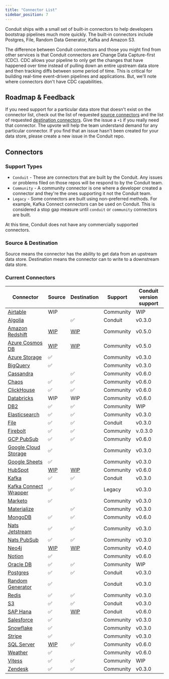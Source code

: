 ```yaml
---
title: "Connector List"
sidebar_position: 7
---
```


Conduit ships with a small set of built-in connectors to help developers bootstrap pipelines much more quickly. The built-in connectors include Postgres, File, Random Data
Generator, Kafka and Amazon S3.

The difference between Conduit connectors and those you might find from other services is that Conduit connectors are
Change Data Capture-first (CDC). CDC allows your pipeline to only get the changes that have happened over time instead
of pulling down an entire upstream data store and then tracking diffs between some period of time. This is critical for
building real-time event-driven pipelines and applications. But, we'll note where connectors don't have CDC capabilities.

## Roadmap & Feedback

If you need support for a particular data store that doesn't exist on the connector list, check out the list of
requested [source connectors](https://github.com/ConduitIO/conduit/issues?q=is%3Aissue+label%3Aconnector%3Asource+is%3Aopen)
and the list of requested [destination connectors](https://github.com/ConduitIO/conduit/issues?q=is%3Aissue+label%3Aconnector%3Adestination+is%3Aopen).
Give the issue a `+1` if you really need that connector. The upvote will help the team understand demand for any
particular connector. If you find that an issue hasn't been created for your data store, please create a new issue in
the Conduit repo.

## Connectors

### Support Types

- `Conduit` - These are connectors that are built by the Conduit. Any issues or problems filed on those repos will be
  respond to by the Conduit team.
- `Community` - A community connector is one where a developer created a connector and they're the ones supporting it
  not the Conduit team.
- `Legacy` - Some connectors are built using non-preferred methods. For example, Kafka Connect connectors can be used
  on Conduit. This is considered a stop gap measure until `conduit` or `community` connectors are built.

At this time, Conduit does not have any commercially supported connectors.

### Source & Destination

Source means the connector has the ability to get data from an upstream data store. Destination means the connector can
to write to a downstream data store.

### Current Connectors

| Connector | Source | Destination | Support | Conduit version support |
|-----------|-------|----|-------------|-------------|
| [Airtable](https://github.com/conduitio-labs/conduit-connector-airtable) |WIP| | Community | WIP |
| [Algolia](https://github.com/conduitio-labs/conduit-connector-algolia) | |✅ | Conduit | v0.3.0 |
| [Amazon Redshift](https://github.com/conduitio-labs/conduit-connector-redshift) | [WIP](https://github.com/conduitio-labs/conduit-connector-redshift/pull/18) | [WIP](https://github.com/conduitio-labs/conduit-connector-redshift/pull/17) | Community | v0.5.0 |
| [Azure Cosmos DB](https://github.com/conduitio-labs/conduit-connector-cosmos-nosql) |[WIP](https://github.com/conduitio-labs/conduit-connector-cosmos-nosql/tree/source) | [WIP](https://github.com/conduitio-labs/conduit-connector-cosmos-nosql/tree/destination) | Community | v0.5.0|
| [Azure Storage](https://github.com/conduitio-labs/conduit-connector-azure-storage) |✅ | | Community | v0.3.0|
| [BigQuery](https://github.com/conduitio-labs/conduit-connector-bigquery) |✅ | | Community | v0.3.0|
| [Cassandra](https://github.com/conduitio-labs/conduit-connector-cassandra) ||✅| Community| v0.6.0|
| [Chaos](https://github.com/conduitio-labs/conduit-connector-chaos) |✅|✅| Community| v0.6.0|
| [ClickHouse](https://github.com/conduitio-labs/conduit-connector-clickhouse) |✅|✅| Community| v0.6.0|
| [Databricks](https://github.com/conduitio-labs/conduit-connector-databricks) |WIP|WIP| Community| v0.6.0|
| [DB2](https://github.com/conduitio-labs/conduit-connector-db2) |✅|✅| Community |WIP|
| [Elasticsearch](https://github.com/conduitio-labs/conduit-connector-elasticsearch) |✅ |✅ | Community |v0.3.0|
| [File](https://github.com/ConduitIO/conduit-connector-file) |✅ |✅ | Conduit |v0.3.0|
| [Firebolt](https://github.com/conduitio-labs/conduit-connector-firebolt) |✅ |✅| Community | v.0.3.0 |
| [GCP PubSub](https://github.com/conduitio-labs/conduit-connector-gcp-pubsub) |✅ |✅| Community | v0.6.0 |
| [Google Cloud Storage](https://github.com/conduitio-labs/conduit-connector-google-cloudstorage) |✅ | | Community | v0.3.0|
| [Google Sheets](https://github.com/conduitio-labs/conduit-connector-google-sheets) |✅ | | Community | v0.3.0|
| [HubSpot](https://github.com/conduitio-labs/conduit-connector-hubspot) | [WIP](https://github.com/conduitio-labs/conduit-connector-hubspot/pull/20) | [WIP](https://github.com/conduitio-labs/conduit-connector-hubspot/pull/21) | Community | v0.6.0|
| [Kafka](https://github.com/ConduitIO/conduit-connector-kafka) |✅ |✅ | Conduit |v0.3.0|
| [Kafka Connect Wrapper](https://github.com/ConduitIO/conduit-kafka-connect-wrapper) | ✅ | ✅ | Legacy |v0.3.0|
| [Marketo](https://github.com/conduitio-labs/conduit-connector-marketo) |✅ | | Community |v0.3.0|
| [Materialize](https://github.com/conduitio-labs/conduit-connector-materialize) | |✅ | Community |v0.3.0|
| [MongoDB](https://github.com/conduitio-labs/conduit-connector-mongo) |✅ |✅ | Community |v0.6.0|
| [Nats Jetstream](https://github.com/conduitio-labs/conduit-connector-nats-jetstream) |✅ |✅ | Community |v0.3.0|
| [Nats PubSub](https://github.com/conduitio-labs/conduit-connector-nats-pubsub) |✅|✅ | Community |v0.3.0|
| [Neo4j](https://github.com/conduitio-labs/conduit-connector-neo4j) | [WIP](https://github.com/conduitio-labs/conduit-connector-neo4j/pull/25)| [WIP](https://github.com/conduitio-labs/conduit-connector-neo4j/pull/24) | Community |v0.4.0|
| [Notion](https://github.com/conduitio-labs/conduit-connector-notion) | ✅ |  | Community |v0.6.0|
| [Oracle DB](https://github.com/conduitio-labs/conduit-connector-oracle) |✅|✅| Community |WIP|
| [Postgres](https://github.com/ConduitIO/conduit-connector-postgres)   |✅ |✅ | Conduit |v0.3.0|
| [Random Generator](https://github.com/ConduitIO/conduit-connector-generator) |✅ | | Conduit |v0.3.0|
| [Redis](https://github.com/conduitio-labs/conduit-connector-redis) |✅|✅ | Community |v0.3.0|
| [S3](https://github.com/ConduitIO/conduit-connector-s3) |✅ |✅ | Conduit | v0.3.0|
| [SAP Hana](https://github.com/conduitio-labs/conduit-connector-sap-hana) |✅ | [WIP](https://github.com/conduitio-labs/conduit-connector-sap-hana/pull/18) | Conduit | v0.6.0|
| [Salesforce](https://github.com/conduitio-labs/conduit-connector-salesforce) | ✅ | | Community | v0.3.0|
| [Snowflake](https://github.com/conduitio-labs/conduit-connector-snowflake) |✅ | | Community |v0.3.0|
| [Stripe](https://github.com/conduitio-labs/conduit-connector-stripe) |✅ | | Community |v0.3.0|
| [SQL Server](https://github.com/conduitio-labs/conduit-connector-sql-server)| [WIP](https://github.com/conduitio-labs/conduit-connector-sql-server/pull/18) |✅ | Community | v0.6.0|
| [Weather](https://github.com/conduitio-labs/conduit-connector-weather) |✅ | | Community | v0.6.0|
| [Vitess](https://github.com/conduitio-labs/conduit-connector-vitess) |✅ |✅ | Community |WIP|
| [Zendesk](https://github.com/conduitio-labs/conduit-connector-zendesk) |✅ |✅| Community |v0.3.0|

